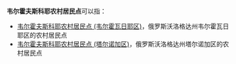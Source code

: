 '''韦尔霍夫斯科耶农村居民点'''可以指：
* [[韦尔霍夫斯科耶农村居民点_(韦尔霍瓦日耶区)|韦尔霍夫斯科耶农村居民点 (韦尔霍瓦日耶区)]]，俄罗斯沃洛格达州韦尔霍瓦日耶区的农村居民点
* [[韦尔霍夫斯科耶农村居民点_(塔尔诺加区)|韦尔霍夫斯科耶农村居民点 (塔尔诺加区)]]，俄罗斯沃洛格达州塔尔诺加区的农村居民点

{{disambig|cat=俄语译名消歧义}}